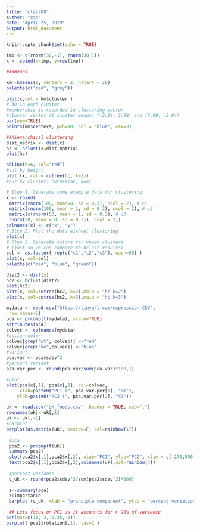 ```yaml
---
title: "class08"
author: "zqh"
date: "April 25, 2019"
output: html_document
---
```


```r
knitr::opts_chunk$set(echo = TRUE)
```
```r
tmp <- c(rnorm(30,-1), rnorm(30,1))
x <- cbind(x=tmp, y=rev(tmp))

##kmeans

km<-kmeans(x, centers = 2, nstart = 20)
palette(c("red", "grey"))

plot(x,col = km$cluster )
# 30 in each cluster
#membership is recorded in clustering vector
#cluster center at cluster means: (-2.94, 2.98) and (2.99, -2.94)
par(new=TRUE)
points(km$centers, pch=18, col = "blue", cex=3)
```

```r
##hierarchical clustering
dist_matrix <- dist(x)
hc <- hclust(d=dist_matrix)
plot(hc)

abline(h=6, col="red")
#cut by height
plot (x, col = cutree(hc, k=2))
#cut by cluster: cutree(hc, k=n)
```

```r
# Step 1. Generate some example data for clustering
x <- rbind(
 matrix(rnorm(100, mean=0, sd = 0.3), ncol = 2), # c1
 matrix(rnorm(100, mean = 1, sd = 0.3), ncol = 2), # c2
 matrix(c(rnorm(50, mean = 1, sd = 0.3), # c3
 rnorm(50, mean = 0, sd = 0.3)), ncol = 2))
colnames(x) <- c("x", "y")
# Step 2. Plot the data without clustering
plot(x)
# Step 3. Generate colors for known clusters
# (just so we can compare to hclust results)
col <- as.factor( rep(c("c1","c2","c3"), each=50) )
plot(x, col=col)
palette(c("red", "blue", "green"))

dist2 <- dist(x)
hc2 <- hclust(dist2)
plot(hc2)
plot(x, col=cutree(hc2, k=2),main = "hc k=2")
plot(x, col=cutree(hc2, k=3),main = "hc k=3")
```

```r
mydata <- read.csv("https://tinyurl.com/expression-CSV",
 row.names=1) 
pca <- prcomp(t(mydata), scale=TRUE)
attributes(pca)
colvec <- colnames(mydata)
#assign color
colvec[grep("wt", colvec)] <-"red"
colvec[grep("ko",colvec)] <-"blue"
#variant 
pca.var <- pca$sdev^2
#percent variant
pca.var.per <- round(pca.var/sum(pca.var)*100,1)

#plot
plot(pca$x[,1], pca$x[,2], col=colvec, 
     xlab=paste0("PC1 (", pca.var.per[1], "%)"),
    ylab=paste0("PC2 (", pca.var.per[2], "%)")) 
```


```r
uk <- read.csv("UK_foods.csv", header = TRUE, sep=",")
rownames(uk)<-uk[,1]
uk <- uk[,-1]
#barplot
barplot(as.matrix(uk), beside=F, col=rainbow(17))
 
 #pca
 pca2 <- prcomp(t(uk))
 summary(pca2)
 plot(pca2$x[,1],pca2$x[,2], xlab="PC1", ylab="PC2", xlim = c(-270,500))
 text(pca2$x[,1],pca2$x[,2],colnames(uk),col=rainbow(4))
 
 #percent variance
 v_uk <- round(pca2$sdev^2/sum(pca2$sdev^2)*100)
 
 z<-summary(pca)
 z$importance
 barplot (v_uk, xlab = "principle component", ylab = "percent variation")

 ## Lets focus on PC1 as it accounts for > 90% of variance 
par(mar=c(10, 3, 0.35, 0))
barplot( pca2$rotation[,1], las=2 )
```
